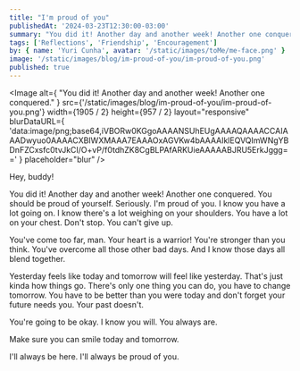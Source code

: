 ```yaml
---
title: "I'm proud of you"
publishedAt: '2024-03-23T12:30:00-03:00'
summary: "You did it! Another day and another week! Another one conquered."
tags: ['Reflections', 'Friendship', 'Encouragement']
by: { name: 'Yuri Cunha', avatar: '/static/images/toMe/me-face.png' }
image: '/static/images/blog/im-proud-of-you/im-proud-of-you.png'
published: true
---
```


<Image
  alt={
    "You did it! Another day and another week! Another one conquered."
  }
  src={'/static/images/blog/im-proud-of-you/im-proud-of-you.png'}
  width={1905 / 2}
  height={957 / 2}
  layout="responsive"
  blurDataURL={
    'data:image/png;base64,iVBORw0KGgoAAAANSUhEUgAAAAQAAAACCAIAAADwyuo0AAAACXBIWXMAAA7EAAAOxAGVKw4bAAAAIklEQVQImWNgYBDnFZCxsfc0tvJkCI/O+vP/f0tdhZK8CgBLPAfARKUieAAAAABJRU5ErkJggg=='
  }
  placeholder="blur"
/>

Hey, buddy!

You did it! Another day and another week! Another one conquered.
You should be proud of yourself. Seriously.
I'm proud of you.
I know you have a lot going on. I know there's a lot weighing on your shoulders. You have a lot on your chest. Don't stop. You can't give up.

You've come too far, man. Your heart is a warrior! You're stronger than you think. You've overcome all those other bad days. And I know those days all blend together.

Yesterday feels like today and tomorrow will feel like yesterday. That's just kinda how things go. There's only one thing you can do, you have to change tomorrow. You have to be better than you were today and don't forget your future needs you. Your past doesn't.

You're going to be okay. I know you will. You always are.

Make sure you can smile today and tomorrow.

I'll always be here. I'll always be proud of you.